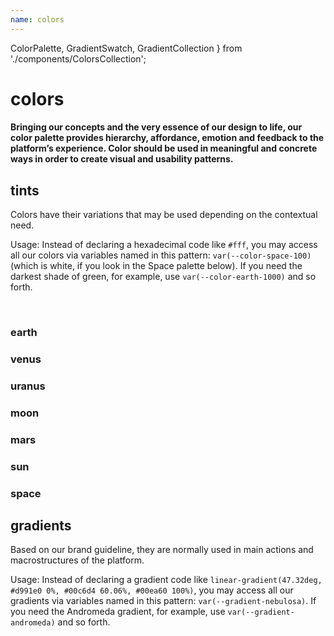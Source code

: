```yaml
---
name: colors
---
```


  ColorPalette,
  GradientSwatch,
  GradientCollection
} from './components/ColorsCollection';

# colors

#### Bringing our concepts and the very essence of our design to life, our color palette provides hierarchy, affordance, emotion and feedback to the platform’s experience. Color should be used in meaningful and concrete ways in order to create visual and usability patterns.

## tints

Colors have their variations that may be used depending on the contextual need.

Usage: Instead of declaring a hexadecimal code like `#fff`, you may access all our colors via variables named in this pattern: `var(--color-space-100)` (which is white, if you look in the Space palette below). If you need the darkest shade of green, for example, use `var(--color-earth-1000)` and so forth.

<br />

### earth

<ColorPalette family='earth' lightTextStart={500} />

### venus

<ColorPalette family='venus' lightTextStart={400} />

### uranus

<ColorPalette family='uranus' lightTextStart={400} />

### moon

<ColorPalette family='moon' lightTextStart={400} />

### mars

<ColorPalette family='mars' lightTextStart={400} />

### sun

<ColorPalette family='sun' lightTextStart={600} />

### space

<ColorPalette family='space' lightTextStart={500} />

## gradients

Based on our brand guideline, they are normally used in main actions and macrostructures of the platform. 

Usage: Instead of declaring a gradient code like `linear-gradient(47.32deg, #d991e0 0%, #00c6d4 60.06%, #00ea60 100%)`, you may access all our gradients via variables named in this pattern: `var(--gradient-nebulosa)`. If you need the Andromeda gradient, for example, use `var(--gradient-andromeda)` and so forth.

<GradientCollection>
  <GradientSwatch gradient='nebulosa' />
  <GradientSwatch gradient='andromeda' />
  <GradientSwatch gradient='sombrero' />
  <GradientSwatch gradient='milky-way' />
  <GradientSwatch gradient='hoag' darkText />
  <GradientSwatch gradient='centaurus' />
  <GradientSwatch gradient='whirlpool' />
  <GradientSwatch gradient='cartwheel' />
  <GradientSwatch gradient='black-hole' />
  <GradientSwatch gradient='mayall' />
</GradientCollection>
